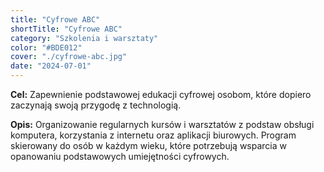 ```yaml
---
title: "Cyfrowe ABC"
shortTitle: "Cyfrowe ABC"
category: "Szkolenia i warsztaty"
color: "#BDE012"
cover: "./cyfrowe-abc.jpg"
date: "2024-07-01"
---
```


**Cel:**
Zapewnienie podstawowej edukacji cyfrowej osobom, które dopiero zaczynają swoją przygodę z technologią.

**Opis:**
Organizowanie regularnych kursów i warsztatów z podstaw obsługi komputera, korzystania z internetu oraz aplikacji biurowych. Program skierowany do osób w każdym wieku, które potrzebują wsparcia w opanowaniu podstawowych umiejętności cyfrowych.
